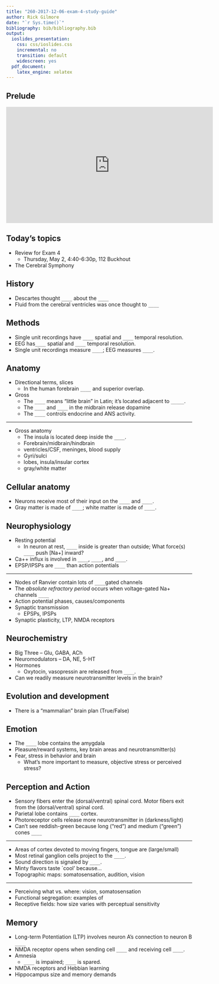 ```yaml
---
title: "260-2017-12-06-exam-4-study-guide"
author: Rick Gilmore
date: "`r Sys.time()`"
bibliography: bib/bibliography.bib
output:
  ioslides_presentation:
    css: css/ioslides.css
    incremental: no
    transition: default
    widescreen: yes
  pdf_document:
    latex_engine: xelatex
---
```


## Prelude

<iframe width="560" height="315" src="https://www.youtube.com/embed/huOT6zCgZEU" frameborder="0" gesture="media" allow="encrypted-media" allowfullscreen></iframe>

## Today's topics

- Review for Exam 4
    - Thursday, May 2, <span class="red">4:40-6:30p, 112 Buckhout</red>
- The Cerebral Symphony
    
## History

- Descartes thought `____` about the `____`
- Fluid from the cerebral ventricles was once thought to `____`

## Methods

- Single unit recordings have `____` spatial and `____` temporal resolution.
- EEG has`____` spatial and `____` temporal resolution.
- Single unit recordings measure `____`; EEG measures `____`.

## Anatomy

- Directional terms, slices
    + In the human forebrain `____` and superior overlap.
- Gross
    + The `____` means "little brain" in Latin; it's located adjacent to `_____`.
    + The `____` and `____` in the midbrain release dopamine
    + The `____` controls endocrine and ANS activity.
    
----

- Gross anatomy
    + The insula is located deep inside the `____`.
    + Forebrain/midbrain/hindbrain
    + ventricles/CSF, meninges, blood supply
    + Gyri/sulci
    + lobes, insula/insular cortex
    + gray/white matter
    
## Cellular anatomy

- Neurons receive most of their input on the `____` and `____`.
- Gray matter is made of `____`; white matter is made of `____`.
    
## Neurophysiology

- Resting potential
    + In neuron at rest, `____` inside is greater than outside; What force(s) `____` push [Na+] inward?
- Ca++ influx is involved in `____`, `____`, and `____`.
- EPSP/IPSPs are `____` than action potentials

----

- Nodes of Ranvier contain lots of `____`gated channels
- The *absolute refractory period* occurs when voltage-gated Na+ channels `____`
- Action potential phases, causes/components
- Synaptic transmission
    + EPSPs, IPSPs
- Synaptic plasticity, LTP, NMDA receptors

## Neurochemistry

- Big Three -- Glu, GABA, ACh
- Neuromodulators -- DA, NE, 5-HT
- Hormones
    + Oxytocin, vasopressin are released from `____`.
- Can we readily measure neurotransmitter levels in the brain?

## Evolution and development

- There is a "mammalian" brain plan (True/False)

## Emotion

- The `____` lobe contains the amygdala
- Pleasure/reward systems, key brain areas and neurotransmitter(s)
- Fear, stress in behavior and brain
    + What's more important to measure, objective stress or perceived stress?

## Perception and Action

- Sensory fibers enter the (dorsal/ventral) spinal cord. Motor fibers exit from the (dorsal/ventral) spinal cord.
- Parietal lobe contains `____` cortex.
- Photoreceptor cells release more neurotransmitter in (darkness/light)
- Can't see reddish-green because long ("red") and medium ("green") cones `____`

---

- Areas of cortex devoted to moving fingers, tongue are (large/small)
- Most retinal ganglion cells project to the `____`.
- Sound direction is signaled by `____`.
- Minty flavors taste `cool' because...
- Topographic maps: somatosensation, audition, vision

---

- Perceiving what vs. where: vision, somatosensation
- Functional segregation: examples of
- Receptive fields: how size varies with perceptual sensitivity 

## Memory

- Long-term Potentiation (LTP) involves neuron A's connection to neuron B `____`
- NMDA receptor opens when sending cell `____` and receiving cell `____`.
- Amnesia
    + `____` is impaired; `____` is spared.
- NMDA receptors and Hebbian learning
- Hippocampus size and memory demands

